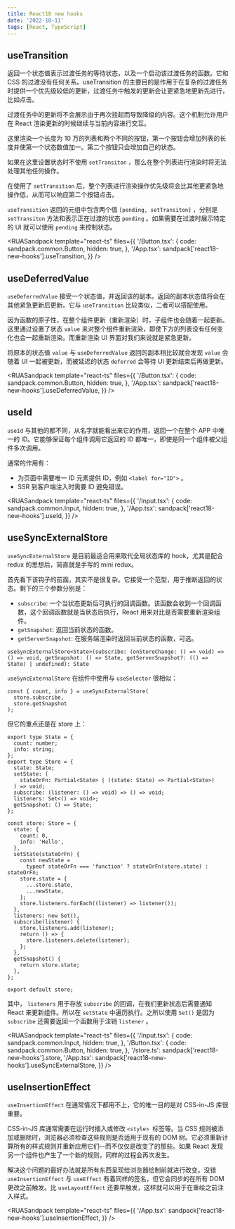 ```yaml
---
title: React18 new hooks
date: '2022-10-11'
tags: [React, TypeScript]
---
```


## useTransition

返回一个状态值表示过渡任务的等待状态，以及一个启动该过渡任务的函数。它和 CSS 的过渡没有任何关系。useTransition 的主要目的是作用于在复杂的过渡任务时提供一个优先级较低的更新，过渡任务中触发的更新会让更紧急地更新先进行，比如点击。

过渡任务中的更新将不会展示由于再次挂起而导致降级的内容。这个机制允许用户在 React 渲染更新的时候继续与当前内容进行交互。

这里渲染一个长度为 10 万的列表和两个不同的按钮，第一个按钮会增加列表的长度并使第一个状态数值加一。第二个按钮只会增加自己的状态。

如果在这里设置状态时不使用 `setTransiton` ，那么在整个列表进行渲染时将无法处理其他任何操作。

在使用了 `setTransition` 后，整个列表进行渲染操作优先级将会比其他更紧急地操作低，从而可以响应第二个按钮点击。

`useTransition` 返回的元组中包含两个值 `[pending, setTransiton]` ，分别是 `setTransiton` 方法和表示正在过渡的状态 `pending` 。如果需要在过渡时展示特定的 UI 就可以使用 `pending` 来控制状态。

<RUASandpack
  template="react-ts"
  files={{
    '/Button.tsx': {
      code: sandpack.common.Button,
      hidden: true,
    },
    '/App.tsx': sandpack['react18-new-hooks'].useTransition,
  }}
/>

## useDeferredValue

`useDeferredValue` 接受一个状态值，并返回该的副本。返回的副本状态值将会在其他紧急更新后更新。它与 `useTransition` 比较类似，二者可以搭配使用。

因为函数的原子性，在整个组件更新（重新渲染）时，子组件也会随着一起更新。这里通过设置了状态 `value` 来对整个组件重新渲染，即使下方的列表没有任何变化也会一起重新渲染。而重新渲染 UI 界面对我们来说就是紧急更新。

将原本的状态值 `value` 与 `useDeferredValue` 返回的副本相比较就会发现 `value` 会随着 UI 一起被更新，而被延迟的状态 `deferred` 会等待 UI 更新结束后再做更新。

<RUASandpack
  template="react-ts"
  files={{
    '/Button.tsx': {
      code: sandpack.common.Button,
      hidden: true,
    },
    '/App.tsx': sandpack['react18-new-hooks'].useDeferredValue,
  }}
/>

## useId

`useId` 与其他的都不同，从名字就能看出来它的作用，返回一个在整个 APP 中唯一的 ID。它能够保证每个组件调用它返回的 ID 都唯一，即使是同一个组件被父组件多次调用。

通常的作用有：

- 为页面中需要唯一 ID 元素提供 ID，例如 `<label for="ID">` 。
- SSR 到客户端注入时需要 ID 避免错误。

<RUASandpack
  template="react-ts"
  files={{
    '/Input.tsx': {
      code: sandpack.common.Input,
      hidden: true,
    },
    '/App.tsx': sandpack['react18-new-hooks'].useId,
  }}
/>

## useSyncExternalStore

`useSyncExternalStore` 是目前最适合用来取代全局状态库的 hook，尤其是配合 redux 的思想后，简直就是手写的 mini redux。

首先看下该钩子的前面，其实不是很复杂。它接受一个范型，用于推断返回的状态。剩下的三个参数分别是：

- `subscribe`: 一个当状态更新后可执行的回调函数。该函数会收到一个回调函数，这个回调函数就是当状态后执行，React 用来对比是否需要重新渲染组件。
- `getSnapshot`: 返回当前状态的函数。
- `getServerSnapshot`: 在服务端渲染时返回当前状态的函数，可选。

```tsx
useSyncExternalStore<State>(subscribe: (onStoreChange: () => void) => () => void, getSnapshot: () => State, getServerSnapshot?: (() => State) | undefined): State
```

`useSyncExternalStore` 在组件中使用与 `useSelector` 很相似：

```tsx
const { count, info } = useSyncExternalStore(
  store.subscribe,
  store.getSnapshot
);
```

但它的重点还是在 store 上：

```tsx
export type State = {
  count: number;
  info: string;
};
export type Store = {
  state: State;
  setState: (
    stateOrFn: Partial<State> | ((state: State) => Partial<State>)
  ) => void;
  subscribe: (listener: () => void) => () => void;
  listeners: Set<() => void>;
  getSnapshot: () => State;
};

const store: Store = {
  state: {
    count: 0,
    info: 'Hello',
  },
  setState(stateOrFn) {
    const newState =
      typeof stateOrFn === 'function' ? stateOrFn(store.state) : stateOrFn;
    store.state = {
      ...store.state,
      ...newState,
    };
    store.listeners.forEach((listener) => listener());
  },
  listeners: new Set(),
  subscribe(listener) {
    store.listeners.add(listener);
    return () => {
      store.listeners.delete(listener);
    };
  },
  getSnapshot() {
    return store.state;
  },
};

export default store;
```

其中， `listeners` 用于存放 `subscribe` 的回调，在我们更新状态后需要通知 React 来更新组件。所以在 `setState` 中遍历执行。之所以使用 `Set()` 是因为 `subscribe` 还需要返回一个函数用于注销 `listener` 。

<RUASandpack
  template="react-ts"
  files={{
    '/Input.tsx': {
      code: sandpack.common.Input,
      hidden: true,
    },
    '/Button.tsx': {
      code: sandpack.common.Button,
      hidden: true,
    },
    '/store.ts': sandpack['react18-new-hooks'].store,
    '/App.tsx': sandpack['react18-new-hooks'].useSyncExternalStore,
  }}
/>

## useInsertionEffect

`useInsertionEffect` 在通常情况下都用不上，它的唯一目的是对 CSS-in-JS 库很重要。

CSS-in-JS 库通常需要在运行时插入或修改 `<style>`  标签等。当 CSS 规则被添加或删除时，浏览器必须检查这些规则是否适用于现有的 DOM 树。它必须重新计算所有的样式规则并重新应用它们--而不仅仅是改变了的那些。如果 React 发现另一个组件也产生了一个新的规则，同样的过程会再次发生。

解决这个问题的最好办法就是所有东西呈现给浏览器绘制前就进行改变。没错 `useInsertionEffect` 与 `useEffect` 有着同样的签名，但它会同步的在所有 DOM 更改之前触发。比 `useLayoutEffect` 还要早触发，这样就可以用于在重绘之前注入样式。

<RUASandpack
  template="react-ts"
  files={{
    '/App.tsx': sandpack['react18-new-hooks'].useInsertionEffect,
  }}
/>
